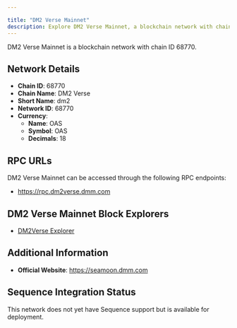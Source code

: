 ```yaml
---

title: "DM2 Verse Mainnet"
description: Explore DM2 Verse Mainnet, a blockchain network with chain ID 68770. Learn about its native currency, OAS, and how to interact with the network.
---
```




DM2 Verse Mainnet is a blockchain network with chain ID 68770.

## Network Details

- **Chain ID**: 68770
- **Chain Name**: DM2 Verse
- **Short Name**: dm2
- **Network ID**: 68770
- **Currency**: 
  - **Name**: OAS
  - **Symbol**: OAS
  - **Decimals**: 18

## RPC URLs

DM2 Verse Mainnet can be accessed through the following RPC endpoints:

- https://rpc.dm2verse.dmm.com

## DM2 Verse Mainnet Block Explorers

- [DM2Verse Explorer](https://explorer.dm2verse.dmm.com)

## Additional Information

- **Official Website**: https://seamoon.dmm.com

## Sequence Integration Status

This network does not yet have Sequence support but is available for deployment.
